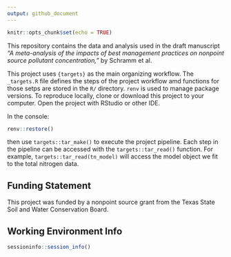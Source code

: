```yaml
---
output: github_document
---
```


```r
knitr::opts_chunk$set(echo = TRUE)
```

This repository contains the data and analysis used in the draft manuscript *"A  meta-analysis  of  the  impacts  of  best management  practices  on  nonpoint  source pollutant  concentration,"* by Schramm et al.

This project uses `{targets}` as the main organizing workflow. The `_targets.R` file defines the steps of the project workflow amd functions for those setps are stored in the `R/` directory. `renv` is used to manage package versions. To reproduce locally, clone or download this project to your computer. Open the project with RStudio or other IDE.

In the console:

```r
renv::restore()
```

then use `targets::tar_make()` to execute the project pipeline. Each step in the pipeline can be accessed with the `targets::tar_read()` function. For example, `targets::tar_read(tn_model)` will access the model object we fit to the total nitrogen data.

## Funding Statement

This project was funded by a nonpoint source grant from the Texas State Soil and Water Conservation Board.

## Working Environment Info

```r
sessioninfo::session_info()
```